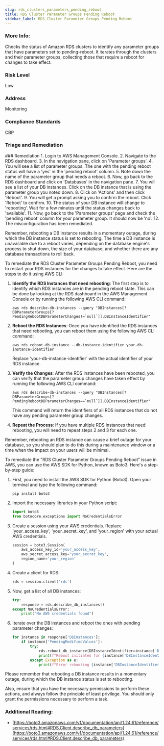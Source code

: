```yaml
---
slug: rds_clusters_parameters_pending_reboot
title: RDS Cluster Parameter Groups Pending Reboot
sidebar_label: RDS Cluster Parameter Groups Pending Reboot
---
```


### More Info:

Checks the status of Amazon RDS clusters to identify any parameter groups that have parameters set to pending-reboot. It iterates through the clusters and their parameter groups, collecting those that require a reboot for changes to take effect.

### Risk Level

Low

### Address

Monitoring

### Compliance Standards

CBP



### Triage and Remediation
<Tabs>

<Tab title='Remediation'>
### Remediation

<AccordionGroup>
<Accordion title='Using Console' defaultOpen='true'>
1. Login to AWS Management Console.
2. Navigate to the RDS dashboard.
3. In the navigation pane, click on 'Parameter groups'.
4. You will see a list of parameter groups. The one with the pending reboot status will have a 'yes' in the 'pending reboot' column.
5. Note down the name of the parameter group that needs a reboot. 
6. Now, go back to the RDS dashboard and click on 'Databases' in the navigation pane.
7. You will see a list of your DB instances. Click on the DB instance that is using the parameter group you noted down.
8. Click on 'Actions' and then click 'Reboot'.
9. You will get a prompt asking you to confirm the reboot. Click 'Reboot' to confirm.
10. The status of your DB instance will change to 'rebooting'. Wait for a few minutes until the status changes back to 'available'.
11. Now, go back to the 'Parameter groups' page and check the 'pending reboot' column for your parameter group. It should now be 'no'.
12. The misconfiguration has been remediated. 

Remember, rebooting a DB instance results in a momentary outage, during which the DB instance status is set to rebooting. The time a DB instance is unavailable due to a reboot varies, depending on the database engine's process to shut down, the size of your database, and whether there are any database transactions to roll back.
</Accordion>

<Accordion title='Using CLI'>
To remediate the RDS Cluster Parameter Groups Pending Reboot, you need to restart your RDS instances for the changes to take effect. Here are the steps to do it using AWS CLI:

1. **Identify the RDS Instances that need rebooting**: The first step is to identify which RDS instances are in the pending reboot state. This can be done by looking at the RDS dashboard in the AWS Management Console or by running the following AWS CLI command:

    ```
    aws rds describe-db-instances --query "DBInstances[?DBParameterGroups[?PendingRebootDBParameterChanges!=`null`]].DBInstanceIdentifier"
    ```

2. **Reboot the RDS Instances**: Once you have identified the RDS instances that need rebooting, you can reboot them using the following AWS CLI command:

    ```
    aws rds reboot-db-instance --db-instance-identifier your-db-instance-identifier
    ```

    Replace 'your-db-instance-identifier' with the actual identifier of your RDS instance.

3. **Verify the Changes**: After the RDS instances have been rebooted, you can verify that the parameter group changes have taken effect by running the following AWS CLI command:

    ```
    aws rds describe-db-instances --query "DBInstances[?DBParameterGroups[?PendingRebootDBParameterChanges==`null`]].DBInstanceIdentifier"
    ```

    This command will return the identifiers of all RDS instances that do not have any pending parameter group changes.

4. **Repeat the Process**: If you have multiple RDS instances that need rebooting, you will need to repeat steps 2 and 3 for each one.

Remember, rebooting an RDS instance can cause a brief outage for your database, so you should plan to do this during a maintenance window or a time when the impact on your users will be minimal.
</Accordion>

<Accordion title='Using Python'>
To remediate the "RDS Cluster Parameter Groups Pending Reboot" issue in AWS, you can use the AWS SDK for Python, known as Boto3. Here's a step-by-step guide:

1. First, you need to install the AWS SDK for Python (Boto3). Open your terminal and type the following command:
   ```
   pip install boto3
   ```

2. Import the necessary libraries in your Python script:
   ```python
   import boto3
   from botocore.exceptions import NoCredentialsError
   ```

3. Create a session using your AWS credentials. Replace 'your_access_key', 'your_secret_key', and 'your_region' with your actual AWS credentials.
   ```python
   session = boto3.Session(
       aws_access_key_id='your_access_key',
       aws_secret_access_key='your_secret_key',
       region_name='your_region'
   )
   ```

4. Create a client for RDS:
   ```python
   rds = session.client('rds')
   ```

5. Now, get a list of all DB instances:
   ```python
   try:
       response = rds.describe_db_instances()
   except NoCredentialsError:
       print("No AWS credentials found")
   ```

6. Iterate over the DB instances and reboot the ones with pending parameter changes:
   ```python
   for instance in response['DBInstances']:
       if instance['PendingModifiedValues']:
           try:
               rds.reboot_db_instance(DBInstanceIdentifier=instance['DBInstanceIdentifier'])
               print(f"Reboot initiated for {instance['DBInstanceIdentifier']}")
           except Exception as e:
               print(f"Error rebooting {instance['DBInstanceIdentifier']}: {e}")
   ```

Please remember that rebooting a DB instance results in a momentary outage, during which the DB instance status is set to rebooting. 

Also, ensure that you have the necessary permissions to perform these actions, and always follow the principle of least privilege. You should only grant the permissions necessary to perform a task.
</Accordion>

</AccordionGroup>
</Tab>
</Tabs>

### Additional Reading:

- [https://boto3.amazonaws.com/v1/documentation/api/1.24.61/reference/services/rds.html#RDS.Client.describe_db_parameters](https://boto3.amazonaws.com/v1/documentation/api/1.24.61/reference/services/rds.html#RDS.Client.describe_db_parameters) 


